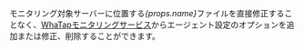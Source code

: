 <p>
モニタリング対象サーバーに位置する<em>{props.name}</em>ファイルを直接修正することなく、<a href="https://service.whatap.io">WhaTapモニタリングサービス</a>からエージェント設定のオプションを追加または修正、削除することができます。
</p>
